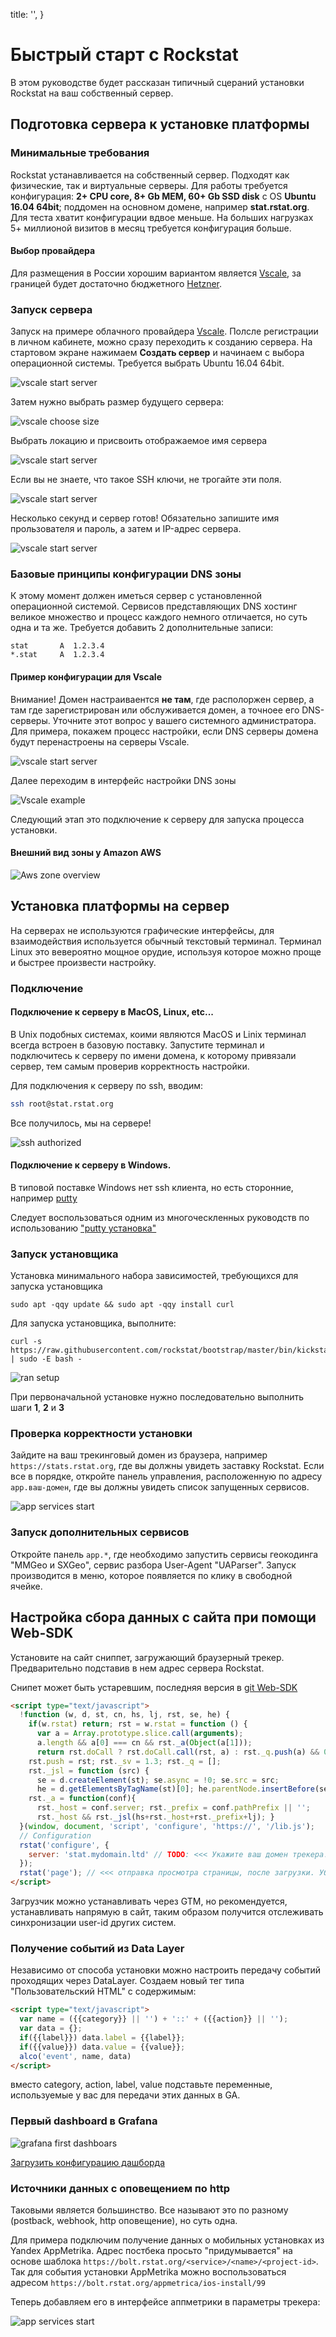 
  title: '',
}

# Быстрый старт с Rockstat

<Tip>
В этом руководстве будет рассказан типичный сцераний установки Rockstat на ваш собственный сервер.
</Tip>

## Подготовка сервера к установке платформы

### Минимальные требования

Rockstat устанавливается на собственный сервер. Подходят как физические, так и виртуальные серверы.
Для работы требуется конфигурация: **2+ CPU core, 8+ Gb MEM, 60+ Gb SSD disk** с OS **Ubuntu 16.04 64bit**;
поддомен на основном домене, например **stat.rstat.org**. Для теста хватит конфигурации вдвое меньше.
На больших нагрузках 5+ миллионой визитов в месяц требуется конфигурация больше.

#### Выбор провайдера

Для размещения в России хорошим вариантом является [Vscale](https://vscale?utm_source=rock.st),
за границей будет достаточно бюджетного [Hetzner](https://hetzner.de?utm_source=rock.st).

### Запуск сервера

Запуск на примере облачного провайдера [Vscale](https://vscale.io/?utm_source=rock.st).
Полсле регистрации в личном кабинете, можно сразу переходить к созданию сервера.
На стартовом экране нажимаем **Создать сервер** и начинаем с выбора операционной системы.
Требуется выбрать Ubuntu 16.04 64bit.

![vscale start server](/static/images/docs/setup/start_server_vscale.jpg)

Затем нужно выбрать размер будущего сервера:

![vscale choose size](/static/images/docs/setup/choose_size_vscale.jpg)

Выбрать локацию и присвоить отображаемое имя сервера

![vscale start server](/static/images/docs/setup/vscale_location_hostname.jpg)

Если вы не знаете, что такое SSH ключи, не трогайте эти поля.

![vscale start server](/static/images/docs/setup/vscale_finish_create.jpg)


Несколько секунд и сервер готов! Обязательно запишите имя прользователя и пароль, а затем и IP-адрес сервера.

![vscale start server](/static/images/docs/setup/vscale_server_ready.jpg)

### Базовые принципы конфигурации DNS зоны

К этому момент должен иметься сервер с установленной операционной системой.
Сервисов представляющих DNS хостинг великое множество и процесс каждого немного отличается, но суть одна и та же.
Требуется добавить 2 дополнительные записи:

```
stat       A  1.2.3.4
*.stat     A  1.2.3.4
```

#### Пример конфигурации для Vscale

Внимание! Домен настраиваентся **не там**, где располоржен сервер, а там где зарегистрирован или обслуживается домен, а точноее его DNS-серверы.
Уточните этот вопрос у вашего системного администратора. Для примера, покажем процесс настройки, если DNS серверы домена будут перенастроены на серверы Vscale.

![vscale start server](/static/images/docs/setup/vscale_add_dns_domain.jpg)

Далее переходим в интерфейс настройки DNS зоны

![Vscale example](/static/images/docs/setup/dns_setup_vscale_example.jpg)

Следующий этап это подключение к серверу для запуска процесса установки.

#### Внешний вид зоны у Amazon AWS

![Aws zone overview](/static/images/docs/setup/aws_dns_zone_overview.jpg)

## Установка платформы на сервер

На серверах не используются графические интерфейсы, для взаимодействия используется обычный текстовый терминал.
Терминал Linux это вевероятно мощное орудие, используя которое можно проще и быстрее произвести настройку.

### Подключение

#### Подключение к серверу в MacOS, Linux, etc...

В Unix подобных системах, коими являются MacOS и Linix терминал всегда встроен в базовую поставку.
Запустите терминал и подключитесь к серверу по имени домена,
к которому привязали сервер, тем самым проверив корректность настройки.

Для подключения к серверу по ssh, вводим:

```bash
ssh root@stat.rstat.org
```
Все получилось, мы на сервере!

![ssh authorized](/static/images/docs/setup/terminal_login.svg)


#### Подключение к серверу в Windows.

<Info>
В типовой поставке Windows нет ssh клиента, но есть сторонние, например <a href="https://www.chiark.greenend.org.uk/~sgtatham/putty/latest.html" target="_blank">putty</a>
</Info>

Следует воспользоваться одним из многоческленных руководств по использованию ["putty установка"](http://bit.ly/2CGTwme)


### Запуск установщика

Установка минимального набора зависимостей, требующихся для запуска установщика

```shell
sudo apt -qqy update && sudo apt -qqy install curl
```

Для запуска установщика, выполните:

```shell
curl -s https://raw.githubusercontent.com/rockstat/bootstrap/master/bin/kickstart | sudo -E bash -
```

![ran setup](/static/images/docs/setup/start_setup2-fast.svg)

При первоначальной установке нужно последовательно выполнить шаги **1**, **2** и **3**

### Проверка корректности установки

Зайдите на ваш трекинговый домен из браузера, например `https://stats.rstat.org`, где вы должны увидеть заставку Rockstat.
Если все в порядке, откройте панель управления, расположенную по адресу `app.ваш-домен`, где вы должны увидеть список запущенных сервисов.

![app services start](/static/images/docs/setup/app_services_start.png)

### Запуск дополнительных сервисов

Откройте панель `app.*`, где необходимо запустить сервисы геокодинга "MMGeo и SXGeo", сервис разбора User-Agent "UAParser".
Запуск производится в меню, которое появляется по клику в свободной ячейке.

## Настройка сбора данных с сайта при помощи Web-SDK

Установите на сайт сниппет, загружающий браузерный трекер. Предварительно подставив в нем адрес сервера Rockstat.

<Alert>
  Снипет может быть устаревшим, последняя версия в <a href="https://github.com/rockstat/web-sdk/tree/master/src">git Web-SDK</a>
</Alert>


```html
<script type="text/javascript">
  !function (w, d, st, cn, hs, lj, rst, se, he) {
    if(w.rstat) return; rst = w.rstat = function () {
      var a = Array.prototype.slice.call(arguments);
      a.length && a[0] === cn && rst._a(Object(a[1]));
      return rst.doCall ? rst.doCall.call(rst, a) : rst._q.push(a) && 0; };
    rst.push = rst; rst._sv = 1.3; rst._q = [];
    rst._jsl = function (src) {
      se = d.createElement(st); se.async = !0; se.src = src;
      he = d.getElementsByTagName(st)[0]; he.parentNode.insertBefore(se, he); };
    rst._a = function(conf){
      rst._host = conf.server; rst._prefix = conf.pathPrefix || '';
      rst._host && rst._jsl(hs+rst._host+rst._prefix+lj); }
  }(window, document, 'script', 'configure', 'https://', '/lib.js');
  // Configuration
  rstat('configure', {
    server: 'stat.mydomain.ltd' // TODO: <<< Укажите ваш домен трекера!
  });
  rstat('page'); // <<< отправка просмотра страницы, после загрузки. Убирается на SPA
</script>
```

Загрузчик можно устанавливать через GTM, но рекомендуется,
устанавливать напрямую в сайт, таким образом получится отслеживать синхронизации user-id других систем.

### Получение событий из Data Layer

Независимо от способа установки можно настроить передачу событий проходящих через DataLayer.
Создаем новый тег типа "Пользовательский HTML" с содержимым:

```html
<script type="text/javascript">
  var name = ({{category}} || '') + '::' + ({{action}} || '');
  var data = {};
  if({{label}}) data.label = {{label}};
  if({{value}}) data.value = {{value}};
  alco('event', name, data)
</script>
```

вместо category, action, label, value подставьте переменные, используемые у вас для передачи этих данных в GA.

### Первый dashboard в Grafana

![grafana first dashboars](/static/images/docs/setup/grafana_first_dashboard.jpg)


[Загрузить конфигурацию дашборда](/static/files/grafana/main_dashboard-1536824988672.json)

### Источники данных с оповещением по http

Таковыми является большинство. Все называют это по разномy (postback, webhook, http оповещение), но суть одна.

Для примера подключим получение данных о мобильных установках из Yandex AppMetrika.
Адрес постбека просьто "придумывается" на основе шаблока `https://bolt.rstat.org/<service>/<name>/<project-id>`.
Так для события установки AppMetrika можно воспользоваться адресом `https://bolt.rstat.org/appmetrica/ios-install/99`

Теперь добавляем его в интерфейсе аппметрики в параметры трекера:

![app services start](/static/images/docs/setup/appmetrika-postback-url.png)


